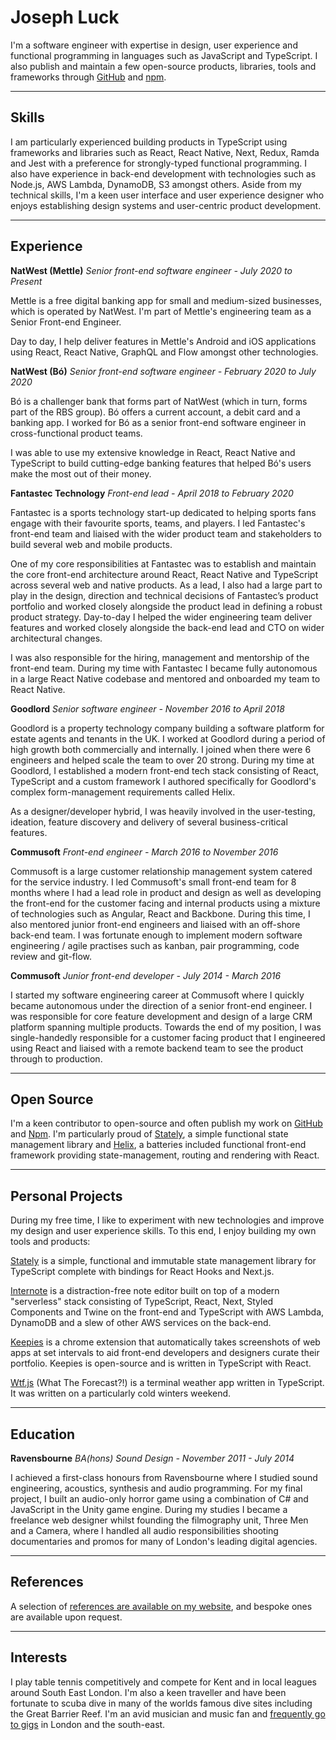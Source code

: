 # Joseph Luck

I'm a software engineer with expertise in design, user experience and functional programming in languages such as JavaScript and TypeScript. I also publish and maintain a few open-source products, libraries, tools and frameworks through [GitHub](https://github.com/josephluck) and [npm](https://www.npmjs.com/~josephreubenluck).

---

## Skills

I am particularly experienced building products in TypeScript using frameworks and libraries such as React, React Native, Next, Redux, Ramda and Jest with a preference for strongly-typed functional programming. I also have experience in back-end development with technologies such as Node.js, AWS Lambda, DynamoDB, S3 amongst others. Aside from my technical skills, I'm a keen user interface and user experience designer who enjoys establishing design systems and user-centric product development.

---

## Experience

**NatWest (Mettle)** _Senior front-end software engineer - July 2020 to Present_

Mettle is a free digital banking app for small and medium-sized businesses, which is operated by NatWest. I'm part of Mettle's engineering team as a Senior Front-end Engineer.

Day to day, I help deliver features in Mettle's Android and iOS applications using React, React Native, GraphQL and Flow amongst other technologies.

**NatWest (Bó)** _Senior front-end software engineer - February 2020 to July 2020_

Bó is a challenger bank that forms part of NatWest (which in turn, forms part of the RBS group). Bó offers a current account, a debit card and a banking app. I worked for Bó as a senior front-end software engineer in cross-functional product teams.

I was able to use my extensive knowledge in React, React Native and TypeScript to build cutting-edge banking features that helped Bó's users make the most out of their money.

**Fantastec Technology** _Front-end lead - April 2018 to February 2020_

Fantastec is a sports technology start-up dedicated to helping sports fans engage with their favourite sports, teams, and players. I led Fantastec's front-end team and liaised with the wider product team and stakeholders to build several web and mobile products.

One of my core responsibilities at Fantastec was to establish and maintain the core front-end architecture around React, React Native and TypeScript across several web and native products. As a lead, I also had a large part to play in the design, direction and technical decisions of Fantastec’s product portfolio and worked closely alongside the product lead in defining a robust product strategy. Day-to-day I helped the wider engineering team deliver features and worked closely alongside the back-end lead and CTO on wider architectural changes.

I was also responsible for the hiring, management and mentorship of the front-end team. During my time with Fantastec I became fully autonomous in a large React Native codebase and mentored and onboarded my team to React Native.

**Goodlord** _Senior software engineer - November 2016 to April 2018_

Goodlord is a property technology company building a software platform for estate agents and tenants in the UK. I worked at Goodlord during a period of high growth both commercially and internally. I joined when there were 6 engineers and helped scale the team to over 20 strong. During my time at Goodlord, I established a modern front-end tech stack consisting of React, TypeScript and a custom framework I authored specifically for Goodlord's complex form-management requirements called Helix.

As a designer/developer hybrid, I was heavily involved in the user-testing, ideation, feature discovery and delivery of several business-critical features.

**Commusoft** _Front-end engineer - March 2016 to November 2016_

Commusoft is a large customer relationship management system catered for the service industry. I led Commusoft's small front-end team for 8 months where I had a lead role in product and design as well as developing the front-end for the customer facing and internal products using a mixture of technologies such as Angular, React and Backbone. During this time, I also mentored junior front-end engineers and liaised with an off-shore back-end team. I was fortunate enough to implement modern software engineering / agile practises such as kanban, pair programming, code review and git-flow.

**Commusoft** _Junior front-end developer - July 2014 - March 2016_

I started my software engineering career at Commusoft where I quickly became autonomous under the direction of a senior front-end engineer. I was responsible for core feature development and design of a large CRM platform spanning multiple products. Towards the end of my position, I was single-handedly responsible for a customer facing product that I engineered using React and liaised with a remote backend team to see the product through to production.

---

## Open Source

I'm a keen contributor to open-source and often publish my work on [GitHub](https://github.com/josephluck) and [Npm](https://npmjs.com/~josephluck). I'm particularly proud of [Stately](https://github.com/josephluck/stately), a simple functional state management library and [Helix](https://github.com/josephluck/helix), a batteries included functional front-end framework providing state-management, routing and rendering with React.

---

## Personal Projects

During my free time, I like to experiment with new technologies and improve my design and user experience skills. To this end, I enjoy building my own tools and products:

[Stately](https://github.com/josephluck/stately) is a simple, functional and immutable state management library for TypeScript complete with bindings for React Hooks and Next.js.

[Internote](https://internote.app/) is a distraction-free note editor built on top of a modern "serverless" stack consisting of TypeScript, React, Next, Styled Components and Twine on the front-end and TypeScript with AWS Lambda, DynamoDB and a slew of other AWS services on the back-end.

[Keepies](https://github.com/josephluck/keepies) is a chrome extension that automatically takes screenshots of web apps at set intervals to aid front-end developers and designers curate their portfolio. Keepies is open-source and is written in TypeScript with React.

[Wtf.js](https://github.com/josephluck/wtf) (What The Forecast?!) is a terminal weather app written in TypeScript. It was written on a particularly cold winters weekend.

---

## Education

**Ravensbourne** _BA(hons) Sound Design - November 2011 - July 2014_

I achieved a first-class honours from Ravensbourne where I studied sound engineering, acoustics, synthesis and audio programming. For my final project, I built an audio-only horror game using a combination of C# and JavaScript in the Unity game engine. During my studies I became a freelance web designer whilst founding the filmography unit, Three Men and a Camera, where I handled all audio responsibilities shooting documentaries and promos for many of London's leading digital agencies.

---

## References

A selection of [references are available on my website](/references), and bespoke ones are available upon request.

---

## Interests

I play table tennis competitively and compete for Kent and in local leagues around South East London. I'm also a keen traveller and have been fortunate to scuba dive in many of the worlds famous dive sites including the Great Barrier Reef. I'm an avid musician and music fan and [frequently go to gigs](/gigs) in London and the south-east.
